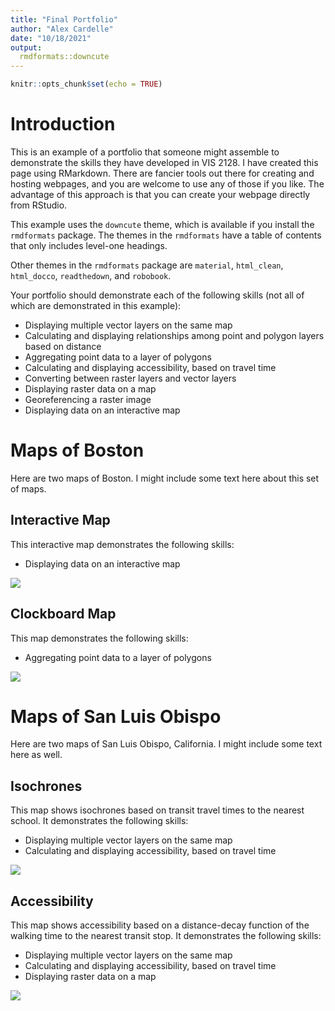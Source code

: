 ```yaml
---
title: "Final Portfolio"
author: "Alex Cardelle"
date: "10/18/2021"
output: 
  rmdformats::downcute
---
```


```r
knitr::opts_chunk$set(echo = TRUE)
```

# Introduction

This is an example of a portfolio that someone might assemble to demonstrate the skills they have developed in VIS 2128. I have created this page using RMarkdown. There are fancier tools out there for creating and hosting webpages, and you are welcome to use any of those if you like. The advantage of this approach is that you can create your webpage directly from RStudio.

This example uses the `downcute` theme, which is available if you install the `rmdformats` package. The themes in the `rmdformats` have a table of contents that only includes level-one headings.

Other themes in the `rmdformats` package are `material`, `html_clean`, `html_docco`, `readthedown`, and `robobook`.  

Your portfolio should demonstrate each of the following skills (not all of which are demonstrated in this example):

* Displaying multiple vector layers on the same map
* Calculating and displaying relationships among point and polygon layers based on distance
* Aggregating point data to a layer of polygons
* Calculating and displaying accessibility, based on travel time
* Converting between raster layers and vector layers
* Displaying raster data on a map
* Georeferencing a raster image
* Displaying data on an interactive map

# Maps of Boston
Here are two maps of Boston. I might include some text here about this set of maps.

## Interactive Map
This interactive map demonstrates the following skills: 

* Displaying data on an interactive map

[![](thumbnails/LGBT_interactive.png)](https://acardelle.github.io/portfolio_examples/fullsize/LGBT_interactive.html){target="_blank"}

## Clockboard Map
This map demonstrates the following skills:

* Aggregating point data to a layer of polygons

[![](thumbnails/clockboard.jpg)](https://c-voulgaris.github.io/portfolio_examples/fullsize/clockboard.pdf){target="_blank"}

# Maps of San Luis Obispo
Here are two maps of San Luis Obispo, California. I might include some text here as well.

## Isochrones
This map shows isochrones based on transit travel times to the nearest school. It demonstrates the following skills:

* Displaying multiple vector layers on the same map
* Calculating and displaying accessibility, based on travel time

[![](thumbnails/SLO_isochrone.png)](https://c-voulgaris.github.io/portfolio_examples/fullsize/SLO_schools.pdf){target="_blank"}

## Accessibility
This map shows accessibility based on a distance-decay function of the walking time to the nearest transit stop. It demonstrates the following skills:

* Displaying multiple vector layers on the same map
* Calculating and displaying accessibility, based on travel time
* Displaying raster data on a map

[![](thumbnails/SLO_raster.png)](https://c-voulgaris.github.io/portfolio_examples/fullsize/SLO_transit.pdf){target="_blank"}
